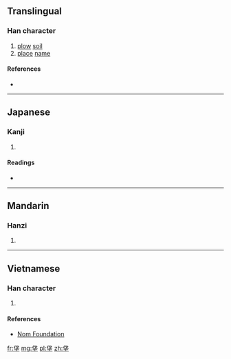 ==Translingual==

===Han character===
{{Han char|rn=32|rad=土|as=06|sn=9|four=|canj=人戈土 (OIG)|ids=⿱[[伐]][[土]]}}

# [[plow]] [[soil]]
# [[place]] [[name]]

====References====
* {{Han ref|kx=0228.180|dkj=05056|dj=0464.130|hdz=10439.150|uh=57A1|ud=22433}}

----

==Japanese==

===Kanji===
{{ja-kanji|grade=|rs=土06}}

# {{defn|lang=ja|sort=土06}}

====Readings====
* {{ja-readings|on=[[はつ]] (hatsu), [[ぼち]] (bochi)|kun=[[たがやす]] (tagayasu)}}

----

==Mandarin==

===Hanzi===
{{cmn-hanzi|pin=[[fá]] ([[fa2]])|wg=fa<sup>2</sup>}}

# {{defn|lang=cmn|sort=土06}}

----

==Vietnamese==

===Han character===
{{vi-hantu|[[phạt]]|rs=土06}}

# {{defn|lang=vi|sort=土06}}

====References====
*[http://nomfoundation.org/common/nom_details.php?codepoint=57a1 Nom Foundation]

[[fr:垡]]
[[mg:垡]]
[[pl:垡]]
[[zh:垡]]